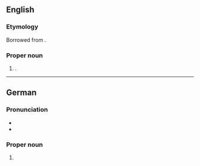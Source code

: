 ==English==
{{wikipedia}}

===Etymology===
Borrowed from {{bor|en|de|Gütersloh}}.

===Proper noun===
{{en-proper noun}}

# {{place|de|city/administrative center|dist/Gütersloh|s/North Rhine-Westphalia|c/Germany}}.

----

==German==
{{wikipedia|lang=de}}

===Pronunciation===
* {{IPA|de|/ˈɡyːtɐsloː/}}
* {{audio|de|De-Gütersloh.ogg|Audio}}

===Proper noun===
{{de-proper noun|toponym}}

# {{place|de|city/administrative center|dist/Gütersloh|s/North Rhine-Westphalia|c/Germany|t1=Gütersloh}}